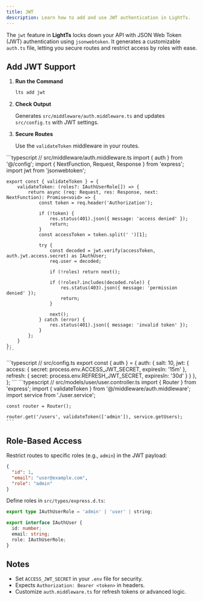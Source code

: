 ```yaml
---
title: JWT
description: Learn how to add and use JWT authentication in LightTs.
---
```



The `jwt` feature in **LightTs** locks down your API with JSON Web Token (JWT) authentication using `jsonwebtoken`. It generates a customizable `auth.ts` file, letting you secure routes and restrict access by roles with ease.

## Add JWT Support

<Steps>

1. **Run the Command**

   ```bash
   lts add jwt
   ```

2. **Check Output**

   Generates `src/middleware/auth.middleware.ts` and updates `src/config.ts` with JWT settings.

3. **Secure Routes**

    Use the `validateToken` middleware in your routes.

</Steps>

<Tabs>
  <TabItem label="Middleware">
    ```typescript
    // src/middleware/auth.middleware.ts
    import { auth } from '@/config';
    import { NextFunction, Request, Response } from 'express';
    import jwt from 'jsonwebtoken';

    export const { validateToken } = {
        validateToken: (roles?: IAuthUserRole[]) => {
            return async (req: Request, res: Response, next: NextFunction): Promise<void> => {
                const token = req.header('Authorization');

                if (!token) {
                    res.status(401).json({ message: 'access denied' });
                    return;
                }
                const accessToken = token.split(' ')[1];

                try {
                    const decoded = jwt.verify(accessToken, auth.jwt.access.secret) as IAuthUser;
                    req.user = decoded;

                    if (!roles) return next();

                    if (!roles?.includes(decoded.role)) {
                        res.status(403).json({ message: 'permission denied' });
                        return;
                    }

                    next();
                } catch (error) {
                    res.status(401).json({ message: 'invalid token' });
                }
            };
        }
    };
    ```
  </TabItem>
  <TabItem label="Config">
    ```typescript
    // src/config.ts
    export const { auth } = {
      auth: {
            salt: 10,
            jwt: {
                access: {
                    secret: process.env.ACCESS_JWT_SECRET,
                    expiresIn: '15m'
                },
                refresh: {
                    secret: process.env.REFRESH_JWT_SECRET,
                    expiresIn: '30d'
                }
            }
        },
    };
    ```
  </TabItem>
  <TabItem label="Controller">
    ```typescript
    // src/models/user/user.controller.ts
    import { Router } from 'express';
    import { validateToken } from '@/middleware/auth.middleware';
    import service from './user.service';

    const router = Router();

    router.get('/users', validateToken(['admin']), service.getUsers);
    ```
  </TabItem>
</Tabs>

## Role-Based Access

Restrict routes to specific roles (e.g., `admin`) in the JWT payload:

```json
{
  "id": 1,
  "email": "user@example.com",
  "role": "admin"
}
```

Define roles in `src/types/express.d.ts`:

```typescript
export type IAuthUserRole = 'admin' | 'user' | string;

export interface IAuthUser {
  id: number;
  email: string;
  role: IAuthUserRole;
}
```

## Notes

- Set `ACCESS_JWT_SECRET` in your `.env` file for security.
- Expects `Authorization: Bearer <token>` in headers.
- Customize `auth.middleware.ts` for refresh tokens or advanced logic.

<LinkCard title="See JWT in Action" href="/examples/" description="Try a JWT-protected route example." />